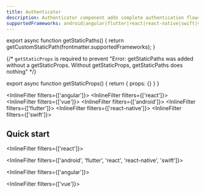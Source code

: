 ```yaml
---
title: Authenticator
description: Authenticator component adds complete authentication flows to your application with minimal boilerplate.
supportedFrameworks: android|angular|flutter|react|react-native|swift|vue
---
```




export async function getStaticPaths() {
  return getCustomStaticPath(frontmatter.supportedFrameworks);
}

{/*  `getStaticProps` is required to prevent "Error: getStaticPaths was added without a getStaticProps. Without getStaticProps, getStaticPaths does nothing" */}

export async function getStaticProps() {
  return { props: {} }
}

<InlineFilter filters={['angular']}>
  <MigrationGuideCallout framework="angular"/>
  <WebIntro />
</InlineFilter>
<InlineFilter filters={['react']}>
  <MigrationGuideCallout framework="react" />
  <WebIntro />
</InlineFilter>
<InlineFilter filters={['vue']}>
  <MigrationGuideCallout framework="vue" />
</InlineFilter>
<InlineFilter filters={['android']}>
  <AndroidIntro />
</InlineFilter>
<InlineFilter filters={['flutter']}>
  <FlutterIntro />
</InlineFilter>
<InlineFilter filters={['react-native']}>
  <MigrationGuideCallout framework="react-native" />
  <ReactNativeIntro />
</InlineFilter>
<InlineFilter filters={['swift']}>
  <SwiftIntro />
</InlineFilter>

## Quick start

<InlineFilter filters={['react']}>
  <AppDirectoryAlert />
</InlineFilter>

<InlineFilter filters={['android', 'flutter', 'react', 'react-native', 'swift']}>
  <QuickStart />
</InlineFilter>

<InlineFilter filters={['angular']}>
  <QuickStartAngular />
</InlineFilter>

<InlineFilter filters={['vue']}>
  <QuickStartVue />
</InlineFilter>

<NextSteps />
